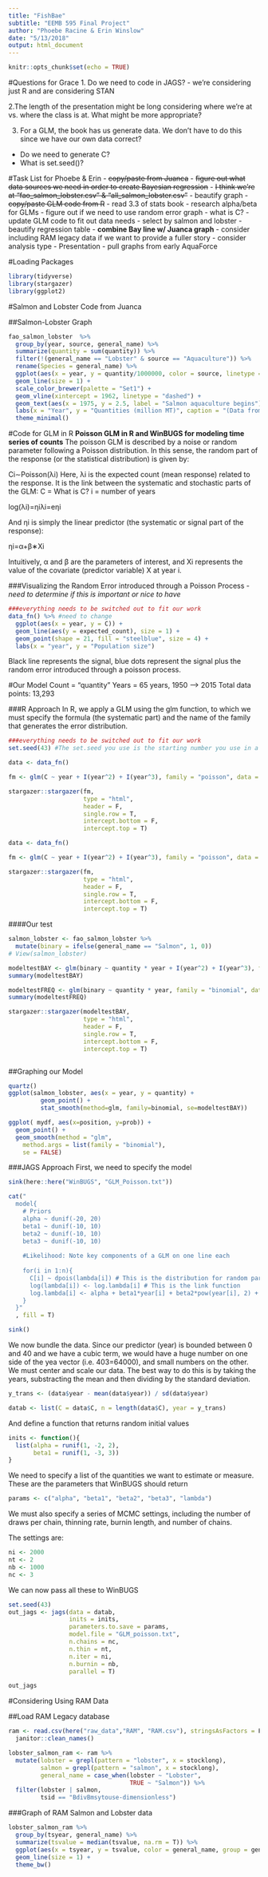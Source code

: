 ```yaml
---
title: "FishBae"
subtitle: "EEMB 595 Final Project" 
author: "Phoebe Racine & Erin Winslow"
date: "5/13/2018"
output: html_document
---
```


```r
knitr::opts_chunk$set(echo = TRUE)
```

#Questions for Grace
1. Do we need to code in JAGS?
- we're considering just R and are considering STAN

2.The length of the presentation might be long considering where we're at vs. where the class is at. What might be more appropriate?

3. For a GLM, the book has us generate data. We don't have to do this since we have our own data correct?
- Do we need to generate C?
- What is set.seed()?

#Task List for Phoebe & Erin
- ~~copy/paste from Juanca~~
  - ~~figure out what data sources we need in order to create Bayesian regression~~
  - ~~I think we're at "fao_salmon_lobster.csv" & "all_salmon_lobster.csv"~~
  - beautify graph 
- ~~copy/paste GLM code from R~~
- read 3.3 of stats book
- research alpha/beta for GLMs
- figure out if we need to use random error graph
- what is C?
- update GLM code to fit out data needs
  - select by salmon and lobster
- beautify regression table
- **combine Bay line w/ Juanca graph**
- consider including RAM legacy data if we want to provide a fuller story
  - consider analysis type
- Presentation
  - pull graphs from early AquaForce
  



#Loading Packages
```r
library(tidyverse)
library(stargazer)
library(ggplot2)

```


#Salmon and Lobster Code from Juanca


##Salmon-Lobster Graph
```r

fao_salmon_lobster  %>%
  group_by(year, source, general_name) %>% 
  summarize(quantity = sum(quantity)) %>% 
  filter(!(general_name == "Lobster" & source == "Aquaculture")) %>% 
  rename(Species = general_name) %>% 
  ggplot(aes(x = year, y = quantity/1000000, color = source, linetype = Species, group = paste(source, Species))) +
  geom_line(size = 1) +
  scale_color_brewer(palette = "Set1") +
  geom_vline(xintercept = 1962, linetype = "dashed") +
  geom_text(aes(x = 1975, y = 2.5, label = "Salmon aquaculture begins"), color = "black", size = 4) +
  labs(x = "Year", y = "Quantities (million MT)", caption = "(Data from FAO: www.fao.org/fishery/statistics/)") +
  theme_minimal()

```



#Code for GLM in R
**Poisson GLM in R and WinBUGS for modeling time series of counts**
The poisson GLM is described by a noise or random parameter following a Poisson distribution. In this sense, the random part of the response (or the statistical distribution) is given by:

Ci∼Poisson(λi)
Here, λi is the expected count (mean response) related to the response. It is the link between the systematic and stochastic parts of the GLM:
C = What is C?
i = number of years

log(λi)=ηiλi=eηi

And ηi is simply the linear predictor (the systematic or signal part of the response):

ηi=α+β∗Xi

Intuitively, α and β are the parameters of interest, and Xi represents the value of the covariate (predictor variable) X at year i.

###Visualizing the Random Error introduced through a Poisson Process
- *need to determine if this is important or nice to have*
```r

###everything needs to be switched out to fit our work
data_fn() %>% #need to change
  ggplot(aes(x = year, y = C)) +
  geom_line(aes(y = expected_count), size = 1) + 
  geom_point(shape = 21, fill = "steelblue", size = 4) +
  labs(x = "year", y = "Population size")


```
Black line represents the signal, blue dots represent the signal plus the random error introduced through a poisson process.



#Our Model
Count = "quantity"
Years = 65 years, 1950 --> 2015
Total data points: 13,293




###R Approach
In R, we apply a GLM using the glm function, to which we must specify the formula (the systematic part) and the name of the family that generates the error distribution.


```r


###everything needs to be switched out to fit our work
set.seed(43) #The set.seed you use is the starting number you use in a sequence of numbers from random generation. How should we pick the set.seed?

data <- data_fn()

fm <- glm(C ~ year + I(year^2) + I(year^3), family = "poisson", data = data)

stargazer::stargazer(fm,
                     type = "html",
                     header = F,
                     single.row = T,
                     intercept.bottom = F,
                     intercept.top = T)

data <- data_fn()

fm <- glm(C ~ year + I(year^2) + I(year^3), family = "poisson", data = data)

stargazer::stargazer(fm,
                     type = "html",
                     header = F,
                     single.row = T,
                     intercept.bottom = F,
                     intercept.top = T)


```

####Our test
```r

salmon_lobster <- fao_salmon_lobster %>%
  mutate(binary = ifelse(general_name == "Salmon", 1, 0))
# View(salmon_lobster)  

modeltestBAY <- glm(binary ~ quantity * year + I(year^2) + I(year^3), family = "poisson", data = salmon_lobster)
summary(modeltestBAY)

modeltestFREQ <- glm(binary ~ quantity * year, family = "binomial", data = salmon_lobster)
summary(modeltestFREQ)

stargazer::stargazer(modeltestBAY,
                     type = "html",
                     header = F,
                     single.row = T,
                     intercept.bottom = F,
                     intercept.top = T)



```
##Graphing our Model
```r

quartz()
ggplot(salmon_lobster, aes(x = year, y = quantity) + 
         geom_point() +
         stat_smooth(method=glm, family=binomial, se=modeltestBAY))

ggplot( mydf, aes(x=position, y=prob)) +
  geom_point() +
  geom_smooth(method = "glm", 
    method.args = list(family = "binomial"), 
    se = FALSE) 

```



###JAGS Approach
First, we need to specify the model
```r
sink(here::here("WinBUGS", "GLM_Poisson.txt"))

cat("
  model{
    # Priors
    alpha ~ dunif(-20, 20)
    beta1 ~ dunif(-10, 10)
    beta2 ~ dunif(-10, 10)
    beta3 ~ dunif(-10, 10)
    
    #Likelihood: Note key components of a GLM on one line each
    
    for(i in 1:n){
      C[i] ~ dpois(lambda[i]) # This is the distribution for random part
      log(lambda[i]) <- log.lambda[i] # This is the link function
      log.lambda[i] <- alpha + beta1*year[i] + beta2*pow(year[i], 2) + beta3*pow(year[i], 3) # This is the linear predictor
    }
  }"
  , fill = T)

sink()


```


We now bundle the data. Since our predictor (year) is bounded between 0 and 40 and we have a cubic term, we would have a huge number on one side of the yea vector (i.e. 403=64000), and small numbers on the other. We must center and scale our data. The best way to do this is by taking the years, substracting the mean and then dividing by the standard deviation.
```r

y_trans <- (data$year - mean(data$year)) / sd(data$year)

datab <- list(C = data$C, n = length(data$C), year = y_trans)

```

And define a function that returns random initial values
```r
inits <- function(){
  list(alpha = runif(1, -2, 2),
       beta1 = runif(1, -3, 3))
}

```

We need to specify a list of the quantities we want to estimate or measure. These are the parameters that WinBUGS should return
```r

params <- c("alpha", "beta1", "beta2", "beta3", "lambda")

```

We must also specify a series of MCMC settings, including the number of draws per chain, thinning rate, burnin length, and number of chains.

The settings are:

```r

ni <- 2000
nt <- 2
nb <- 1000
nc <- 3

```

We can now pass all these to WinBUGS
```r
set.seed(43)
out_jags <- jags(data = datab,
                 inits = inits,
                 parameters.to.save = params,
                 model.file = "GLM_poisson.txt",
                 n.chains = nc,
                 n.thin = nt,
                 n.iter = ni,
                 n.burnin = nb,
                 parallel = T)


```

```r
out_jags

```


#Considering Using RAM Data

##Load RAM Legacy database
```r
ram <- read.csv(here("raw_data","RAM", "RAM.csv"), stringsAsFactors = F) %>% 
  janitor::clean_names()

```

```r
lobster_salmon_ram <- ram %>% 
  mutate(lobster = grepl(pattern = "lobster", x = stocklong),
         salmon = grepl(pattern = "salmon", x = stocklong),
         general_name = case_when(lobster ~ "Lobster",
                                  TRUE ~ "Salmon")) %>% 
  filter(lobster | salmon,
         tsid == "BdivBmsytouse-dimensionless")

```

###Graph of RAM Salmon and Lobster data
```r

lobster_salmon_ram %>% 
  group_by(tsyear, general_name) %>% 
  summarize(tsvalue = median(tsvalue, na.rm = T)) %>% 
  ggplot(aes(x = tsyear, y = tsvalue, color = general_name, group = general_name)) +
  geom_line(size = 1) +
  theme_bw()

```



